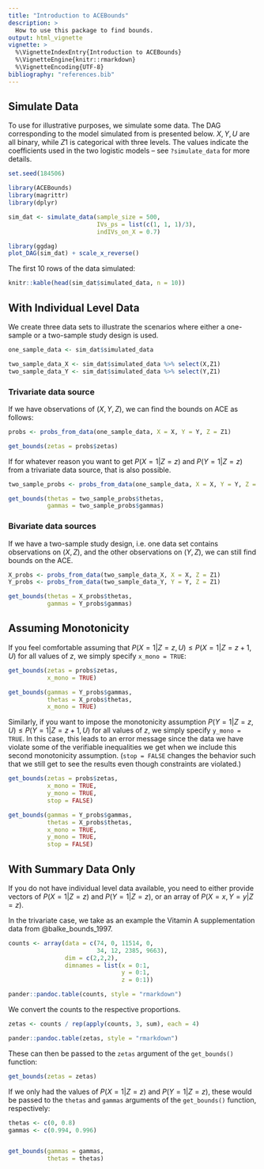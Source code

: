 ```yaml
---
title: "Introduction to ACEBounds"
description: >
  How to use this package to find bounds.
output: html_vignette
vignette: >
  %\VignetteIndexEntry{Introduction to ACEBounds}
  %\VignetteEngine{knitr::rmarkdown}
  %\VignetteEncoding{UTF-8}
bibliography: "references.bib"
---
```


## Simulate Data 

To use for illustrative purposes, we simulate some data. The DAG corresponding to the model simulated from is presented below. $X,Y,U$ are all binary, while $Z1$ is categorical with three levels. The values indicate the coefficients used in the two logistic models -- see `?simulate_data` for more details.

```r
set.seed(184506)

library(ACEBounds)
library(magrittr)
library(dplyr)

sim_dat <- simulate_data(sample_size = 500,
                         IVs_ps = list(c(1, 1, 1)/3),
                         indIVs_on_X = 0.7)

library(ggdag)
plot_DAG(sim_dat) + scale_x_reverse()
```

The first 10 rows of the data simulated:

```r
knitr::kable(head(sim_dat$simulated_data, n = 10))
```


## With Individual Level Data

We create three data sets to illustrate the scenarios where either a one-sample or a two-sample study design is used.

```r
one_sample_data <- sim_dat$simulated_data

two_sample_data_X <- sim_dat$simulated_data %>% select(X,Z1)
two_sample_data_Y <- sim_dat$simulated_data %>% select(Y,Z1)
```

### Trivariate data source

If we have observations of $(X,Y,Z)$, we can find the bounds on ACE as follows:

```r
probs <- probs_from_data(one_sample_data, X = X, Y = Y, Z = Z1)

get_bounds(zetas = probs$zetas)
```


If for whatever reason you want to get $P(X = 1 | Z = z)$ and $P(Y = 1 | Z = z)$ from a trivariate data source, that is also possible.

```r
two_sample_probs <- probs_from_data(one_sample_data, X = X, Y = Y, Z = Z1, data_format = "bivariate")

get_bounds(thetas = two_sample_probs$thetas,
           gammas = two_sample_probs$gammas)
```


### Bivariate data sources

If we have a two-sample study design, i.e. one data set contains observations on $(X, Z)$, and the other observations on $(Y,Z)$, we can still find bounds on the ACE.

```r
X_probs <- probs_from_data(two_sample_data_X, X = X, Z = Z1)
Y_probs <- probs_from_data(two_sample_data_Y, Y = Y, Z = Z1)

get_bounds(thetas = X_probs$thetas,
           gammas = Y_probs$gammas)
```


## Assuming Monotonicity

If you feel comfortable assuming that $P(X = 1 | Z = z, U) \leq P(X = 1 | Z = z+1, U)$ for all values of $z$, we simply specify `x_mono = TRUE`:

```r
get_bounds(zetas = probs$zetas,
           x_mono = TRUE)

get_bounds(gammas = Y_probs$gammas,
           thetas = X_probs$thetas,
           x_mono = TRUE)
```

Similarly, if you want to impose the monotonicity assumption $P(Y = 1 | Z = z, U) \leq P(Y = 1 | Z = z+1, U)$ for all values of $z$, we simply specify `y_mono = TRUE`. In this case, this leads to an error message since the data we have violate some of the verifiable inequalities we get when we include this second monotonicity assumption. (`stop = FALSE` changes the behavior such that we still get to see the results even though constraints are violated.)

```r
get_bounds(zetas = probs$zetas,
           x_mono = TRUE,
           y_mono = TRUE,
           stop = FALSE)

get_bounds(gammas = Y_probs$gammas,
           thetas = X_probs$thetas,
           x_mono = TRUE,
           y_mono = TRUE,
           stop = FALSE)
```

## With Summary Data Only

If you do not have individual level data available, you need to either provide vectors of $P(X = 1 | Z = z)$ and $P(Y = 1 | Z = z)$, or an array of $P(X = x, Y = y | Z = z)$. 

In the trivariate case, we take as an example the Vitamin A supplementation data from @balke_bounds_1997.

```r
counts <- array(data = c(74, 0, 11514, 0,
                         34, 12, 2385, 9663),
                dim = c(2,2,2),
                dimnames = list(x = 0:1,
                                y = 0:1, 
                                z = 0:1))

pander::pandoc.table(counts, style = "rmarkdown")
```

We convert the counts to the respective proportions.

```r
zetas <- counts / rep(apply(counts, 3, sum), each = 4)

pander::pandoc.table(zetas, style = "rmarkdown")
```

These can then be passed to the `zetas` argument of the `get_bounds()` function:

```r
get_bounds(zetas = zetas)
```

If we only had the values of $P(X = 1 | Z = z)$ and $P(Y = 1 | Z = z)$, these would be passed to the `thetas` and `gammas` arguments of the `get_bounds()` function, respectively:

```r
thetas <- c(0, 0.8)
gammas <- c(0.994, 0.996)


get_bounds(gammas = gammas,
           thetas = thetas)
```

